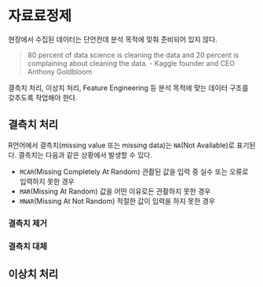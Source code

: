 # 자료료정제 {#sec-clean}

현장에서 수집된 데이터는 단언컨데 분석 목적에 맞춰 준비되어 있지 않다.

> 80 percent of data science is cleaning the data and 20 percent is complaining about cleaning the data. - Kaggle founder and CEO Anthony Goldbloom

결측치 처리, 이상치 처리, Feature Engineering 등 분석 목적에 맞는 데이터 구조를 갖추도록 작업해야 한다.

## 결측치 처리

R언어에서 결측치(missing value 또는 missing data)는 `NA`(Not Available)로 표기된다. 결측치는 다음과 같은 상황에서 발생할 수 있다.

- `MCAR`(Missing Completely At Random) 관촬된 값을 입력 중 실수 또는 오류로 입력하지 못한 경우
- `MAR`(Missing At Random) 값을 어떤 이유로든 관촬하지 못한 경우
- `MNAR`(Missing At Not Random) 적절한 값이 입력을 하지 못한 경우

### 결측치 제거

### 결측치 대체


## 이상치 처리


